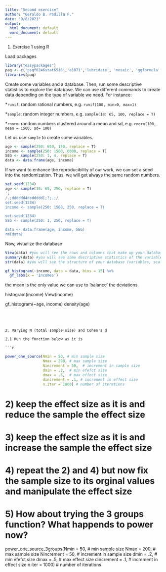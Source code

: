 ```yaml
---
title: "Second exercise"
author: "Geraldo B. Padilla F."
date: "9/8/2021"
output:
  html_document: default
  word_document: default
---
```


1. Exercise 1 using R

Load packages

```r
library("easypackages")
paq <- c('psqf6246stat6516','e1071','lubridate', 'mosaic', 'ggformula', 'paramtest', 'pwr', 'ggplot2', 'nlme', 'dplyr', 'dbplyer', 'knitr', 'dplyr', 'dbplyr')
libraries(paq)
```

Create some variables and a database. Then, run some descriptive statistics to explore the database.
We can use different commands to create data depending on the type of variable we need. For instance:

*`runif`: random rational numbers, e.g. `runif(100, min=0, max=1)`

*`sample`: random integer numbers, e.g. `sample(18: 65, 100, replace = T)`

*`rnorm`: random numbers clustered around a mean and sd, e.g. `rnorm(100, mean = 1500, sd= 100)`

Let us use `sample` to create some variables.

```r
age <- sample(250: 650, 150, replace = T)
income <- sample(250: 1500, 6000, replace = T)
SEG <- sample(250: 1, 4, replace = T)
data <- data.frame(age, income)
```

If we want to enhance the reproducibility of our work, we can set a seed into the randomization. Thus, we will get always the same random numbers.

```r
set.seed(1234)
age <- sample(18: 65, 250, replace = T)
';
/.;dddddd4dsddddd[;?;.;/
set.seed(1234)
income <- sample(250: 1500, 250, replace = T)

set.seed(1234)
SEG <- sample(250: 1, 250, replace = T)

data <- data.frame(age, income, SEG)
rm(data)
```





Now, visualize the database

```r
View(data) #you will see the rows and columns that make up your database
summary(data) #you will see some descriptive statistics of the variables in your database 
str(data) #you will see the structure of your database (variables, scale and some values)
```



```r
gf_histogram(~income, data = data, bins = 15) %>%
  gf_labs(x = 'Incomes')

```

the mean is the only value we can use to 'balance' the deviations.


histogram(income)
View(income)



gf_histogram(~age, income)
density(age)
```




2. Varying N (total sample size) and Cohen's d

2.1 Run the function below as it is

```r

```


```r
power_one_source(Nmin = 50, # min sample size 
                 Nmax = 200, # max sample size
                 Nincrement = 50,  # increment in sample size
                 dmin = .2,  # min efefct size
                 dmax = .5,  # max effect size
                 dincrement = .1, # increment in effect size
                 n.iter = 1000) # number of iterations 
```

  
# 2) keep the effect size as it is and reduce the sample the effect size

# 3) keep the effect size as it is and increase the sample the effect size

# 4) repeat the  2) and 4) but now fix the sample size to its orginal values and manipulate the effect size

# 5) How about trying the 3 groups function? What happends to power now?

power_one_source_3groups(Nmin = 50, # min sample size 
                         Nmax = 200, # max sample size
                         Nincrement = 50,  # increment in sample size
                         dmin = .2,  # min efefct size
                         dmax = .5,  # max effect size
                         dincrement = .1, # increment in effect size
                         n.iter = 1000) # number of iterations  
